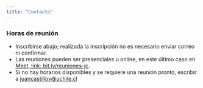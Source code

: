 ```yaml
---
title: "Contacto"
---
```


### Horas de reunión

- Inscribirse abajo; realizada la inscripción no es necesario enviar correo ni confirmar.
- Las reuniones pueden ser presenciales u online, en este último caso en [Meet, link: bit.ly/reuniones-jc](https://bit.ly/reuniones-jc). 
- Si no hay horarios disponibles y se requiere una reunión pronto, escribir a [juancastillov@uchile.cl](juancastillov@uchile.cl)


<!-- Calendly inline widget begin -->
<div class="calendly-inline-widget" data-url="https://calendly.com/juancastillov/horas-oficina" style="min-width:320px;height:1280px;"></div>
<script type="text/javascript" src="https://assets.calendly.com/assets/external/widget.js"></script>
<!-- Calendly inline widget end -->
